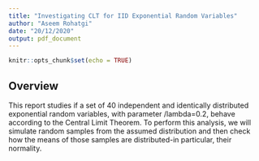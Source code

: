 ```yaml
---
title: "Investigating CLT for IID Exponential Random Variables"
author: "Aseem Rohatgi"
date: "20/12/2020"
output: pdf_document
---
```


```r
knitr::opts_chunk$set(echo = TRUE)
```

## Overview

This report studies if a set of 40 independent and identically distributed exponential random variables, with parameter /lambda=0.2, behave according to the Central Limit Theorem. To perform this analysis, we will simulate random samples from the assumed distribution and then check how the means of those samples are distributed-in particular, their normality.

